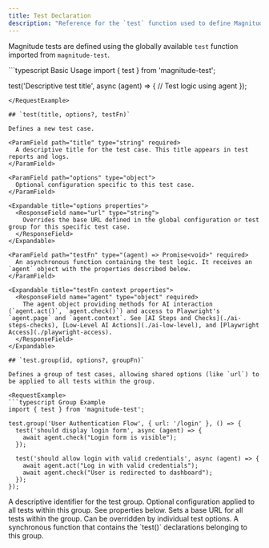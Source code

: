 ```yaml
---
title: Test Declaration
description: "Reference for the `test` function used to define Magnitude test cases."
---
```


Magnitude tests are defined using the globally available `test` function imported from `magnitude-test`.

<RequestExample>
```typescript Basic Usage
import { test } from 'magnitude-test';

test('Descriptive test title', async (agent) => {
  // Test logic using agent
});
```
</RequestExample>

## `test(title, options?, testFn)`

Defines a new test case.

<ParamField path="title" type="string" required>
  A descriptive title for the test case. This title appears in test reports and logs.
</ParamField>

<ParamField path="options" type="object">
  Optional configuration specific to this test case.
</ParamField>

<Expandable title="options properties">
  <ResponseField name="url" type="string">
    Overrides the base URL defined in the global configuration or test group for this specific test case.
  </ResponseField>
</Expandable>

<ParamField path="testFn" type="(agent) => Promise<void>" required>
  An asynchronous function containing the test logic. It receives an `agent` object with the properties described below.
</ParamField>

<Expandable title="testFn context properties">
  <ResponseField name="agent" type="object" required>
    The agent object providing methods for AI interaction (`agent.act()`, `agent.check()`) and access to Playwright's `agent.page` and `agent.context`. See [AI Steps and Checks](./ai-steps-checks), [Low-Level AI Actions](./ai-low-level), and [Playwright Access](./playwright-access).
  </ResponseField>
</Expandable>

## `test.group(id, options?, groupFn)`

Defines a group of test cases, allowing shared options (like `url`) to be applied to all tests within the group.

<RequestExample>
```typescript Group Example
import { test } from 'magnitude-test';

test.group('User Authentication Flow', { url: '/login' }, () => {
  test('should display login form', async (agent) => {
    await agent.check("Login form is visible");
  });

  test('should allow login with valid credentials', async (agent) => {
    await agent.act("Log in with valid credentials");
    await agent.check("User is redirected to dashboard");
  });
});
```
</RequestExample>

<ParamField path="id" type="string" required>
  A descriptive identifier for the test group.
</ParamField>

<ParamField path="options" type="object">
  Optional configuration applied to all tests within this group. See properties below.
</ParamField>

<Expandable title="options properties">
  <ResponseField name="url" type="string">
    Sets a base URL for all tests within the group. Can be overridden by individual test options.
  </ResponseField>
</Expandable>

<ParamField path="groupFn" type="() => void" required>
  A synchronous function that contains the `test()` declarations belonging to this group.
</ParamField>
